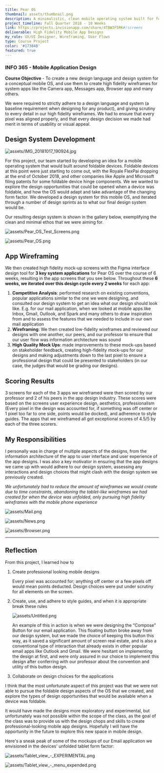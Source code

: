 ```yaml
---
title: Pear OS
thumbnail: assets/thumbnail.png
description: A minimalistic, clean mobile operating system built for foldable devices
project_timeline: Fall Quarter 2018 - 10 Weeks
link: https://projects.invisionapp.com/share/4TBW3F5RK#/screens
deliverable: High Fidelity Mobile App Designs
my_role: UX/UI Designer, Wireframing, User Flows
type: Course Project
color: '#17384B'
featured: true
---
```


### INFO 365 - Mobile Application Design

**Course Objective** - To create a new design language and design system for a conceptual mobile OS, and use them to create high fidelity wireframes for system apps like the Camera app, Messages app, Browser app and many others.

We were required to strictly adhere to a design language and system (a baseline requirement
when designing for any product), and giving scrutiny to every detail in our high fidelity wireframes.
We had to ensure that every pixel was aligned properly, and that every design decision
we made had merit in terms of usability or visual appeal.

## Design System Development

![assets/IMG_20181017_190924.jpg](assets/IMG_20181017_190924.jpg)

For this project, our team started by developing an idea for a mobile operating system
that would built around foldable devices. Foldable devices at this point were just
starting to come out, with the Royale FlexPai dropping at the end of October 2018,
and other companies like Apple and Microsoft filing patents for some foldable device
hinge components. We we wanted to explore the design opportunities that could be
opened when a device was foldable, and how the OS would adapt and take advantage
of the changing form factor. We developed a design system for this mobile OS, and
iterated through a number of design sprints as to what our final design system would be.

Our resulting design system is shown in the gallery below, exemplifying the clean and minimal ethos that we were aiming for.

<div className="row">
  <div className="col">

  ![assets/Pear_OS_Test_Screens.png](assets/Pear_OS_Test_Screens.png)

  </div>
  <div className="col">

  ![assets/Pear_OS.png](assets/Pear_OS.png)

  </div>
</div>

## App Wireframing

We then created high fidelity mock-up screens with the Figma interface design tool for
**3 key system applications** for Pear OS over the course of 6 weeks, resulting in the
app screens that you see below. Throughout these **6 weeks, we iterated over this
design cycle every 2 weeks** for each app:

1. **Competitive Analysis**: performed research on existing conventions, popular applications similar to the one we were designing, and consulted our design system to get an idea what our design should look like. E.g. for our mail application, when we looked at mobile apps like Inbox, Gmail, Outlook, and Spark and many others to draw inspiration from and to assess the features that we needed to include in our own mail application
2. **Wireframing**: We then created low-fidelity wireframes and reviewed our designs with one another, our peers, and our professor to ensure that our user flow was information architecture was sound
3. **High Quality Mock Ups**: made improvements to these mock-ups based on stakeholder feedback, creating high-fidelity mock-ups for our designs and making adjustments down to the last pixel to ensure a professional design that could be presented to stakeholders (in our case, the judges that would be grading our designs).

## Scoring Results

3 screens for each of the 3 apps we wireframed were then scored by our professor and
2 of his peers in the app design industry. These scores were based on the screens user
experience design, aesthetics, professionalism (Every pixel in the design was accounted
for, if something was off center or 1 pixel too far to one side, points would be docked),
and adherence to style guides. The apps that we wireframed all got exceptional scores of 4.5/5 by each of the three scorers.

## **My Responsibilities**

I personally was in charge of multiple aspects of the designs, from the information
architecture of the app to user interface and user experience of the app designs.
I was also a key motivator in ensuring that the app designs we came up with would
adhere to our design system, assessing any interactions and design choices that
might clash with the design system we previously created.

*We unfortunately had to reduce the amount of wireframes we would create due to time
 constraints, abandoning the tablet-like wireframes we had created for when the device
  was unfolded, only pursuing high fidelity wireframes with the mobile phone experience*

![assets/Mail.png](assets/Mail.png)

![assets/News.png](assets/News.png)

![assets/Browser.png](assets/Browser.png)

---

## Reflection

From this project, I learned how to

1. Create professional looking mobile designs

    Every pixel was accounted for; anything off center or a few pixels off would mean points deducted. Design choices were put under scrutiny for all elements on the screen.

2. Create, use, and adhere to style guides, and when it is appropriate break these rules

    ![assets/Untitled.png](assets/Untitled.png)

    An example of this in action is when we were designing the “Compose” Button for our email application. This floating button broke away from our design system, but we made the choice of keeping this button this way, as it saved a significant amount of screen real estate, and is also a conventional type of interaction that already exists in other popular email apps like Outlook and Gmail. We were hesitant on implementing the design at first, and were only assured in our choice to implement this design after conferring with our professor about the convention and utility of this button design.

3. Collaborate on design choices for the applications

I think that the most unfortunate aspect of this project was that we were not able to pursue the foldable design aspects of the OS that we created, and explore the types of design opportunities that would be available when a device was foldable.

It would have made the designs more exploratory and experimental, but unfortunately was not possible within the scope of the class, as the goal of the class was to provide us with the design chops and skills to create professional-looking mobile app designs. Hopefully I will have the opportunity in the future to explore this new space in mobile design.

Here's a sneak peak of some of the mockups of our Email application we envisioned in the devices' unfolded tablet form factor:

![assets/Tablet_view_-_EXPERIMENTAL.png](assets/Tablet_view_-_EXPERIMENTAL.png)

![assets/Tablet_view_-_menu_expended.png](assets/Tablet_view_-_menu_expended.png)
